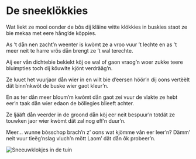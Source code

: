
# De sneeklökkies

<PoemAudio src={fragment} performer={readers.bert} />

<PoemText>

Wat liekt ze mooi oonder de bôs
dij kläine witte klökkies
in buskies staot ze bie mekaa
met eere hång’de köppies.

As ’t dån nen zacht’n weenter is
kwòmt ze a vroo vuur ’t lechte
en as ’t meer neit te harre vrös
dån brengt ze ’t wal terechte.

Aij eer vån dichtebie bekiekt
köj oe wal of gaon vraog’n
woer zukke teere bluimpties toch
dij köuwlte kjönt verdrääg’n.

Ze luuet het vuurjaor dån wier in
en wilt bie d’eersen höör’n
dij oons vertèèlt dät binn’nkwòt
de buske wier gaot kleur’n.

En as ter dån meer bloum’m kwòmt
dån gaot zei vuur de vlakte
ze hebt eer’n taak dån wier edaon
de böllegies blieeft achter.

Ze ljääft dån veerder in de groond
dån köj eer neit bespuur’n
totdät ze touwken jaor wier kwòmt
dät zal nog eff’n duur’n.

Meer... wunne bòsschop brach’n z’ oons
wat kjömme vån eer leer’n?
Dämm’ neit vuur tieëg’nslag vluch’n mött
Laom’ dät dån ôk probeer’n.

</PoemText>

<Image src={sneeuwklokjes} alt="Sneeuwklokjes in de tuin" />

